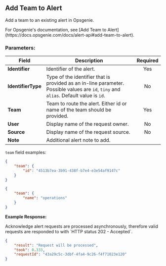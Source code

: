 ## Add Team to Alert

Add a team to an existing alert in Opsgenie.

<Callout type="info">
	For Opsgenie's documentation, see [Add Team to
	Alert](https://docs.opsgenie.com/docs/alert-api#add-team-to-alert).
</Callout>

### Parameters:

| Field              | Description                                                                                                                           | Required |
| ------------------ | ------------------------------------------------------------------------------------------------------------------------------------- | :------: |
| **Identifier**     | Identifier of the alert.                                                                                                              |   Yes    |
| **IdentifierType** | Type of the identifier that is provided as an in-line parameter. Possible values are `id`, `tiny` and `alias`. Default value is `id`. |    No    |
| **Team**           | Team to route the alert. Either id or name of the team should be provided.                                                            |   Yes    |
| **User**           | Display name of the request owner.                                                                                                    |    No    |
| **Source**         | Display name of the request source.                                                                                                   |    No    |
| **Note**           | Additional alert note to add.                                                                                                         |

`team` field examples:

```json
{
	"team": {
		"id": "4513b7ea-3b91-438f-b7e4-e3e54af9147c"
	}
}
```

```json
{
	"team": {
		"name": "operations"
	}
}
```

**Example Response:**

<Callout type="info">
	Acknowledge alert requests are processed asynchronously, therefore valid
	requests are responded to with `HTTP status 202 - Accepted`.
</Callout>

```json
{
	"result": "Request will be processed",
	"took": 0.333,
	"requestId": "43a29c5c-3dbf-4fa4-9c26-f4f71023e120"
}
```

